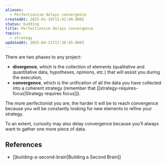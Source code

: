 ```yaml
---
aliases:
  - Perfectionism delays convergence
createdAt: 2025-01-19T15:42:49.000Z
status: budding
title: Perfectionism delays convergence
topics:
  - strategy
updatedAt: 2025-04-21T17:30:45.000Z
---
```

There are two phases to any project:

- **divergence**, which is the collection of elements (qualitative and quantitative data, hypotheses, opinions, etc.) that will assist you during the execution,
- **convergence**, which is the unification of all the data you have collected into a coherent strategy (remember that [[strategy-requires-focus|Strategy requires focus]]).

The more perfectionist you are, the harder it will be to reach convergence because you will be constantly looking for new elements to refine your strategy.

To an extent, curiosity may also delay convergence because you’ll always want to gather one more piece of data.

## References

- [[building-a-second-brain|Building a Second Brain]]
